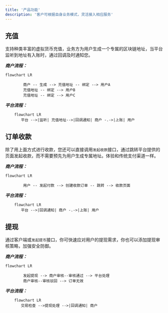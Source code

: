 ```yaml
---
title: '产品功能'
description: '客户可根据自身业务模式，灵活接入相应服务'
---
```


## 充值
支持种类丰富的虚拟货币充值，业务方为用户生成一个专属的区块链地址，当平台监听到地址有入账时，通过回调及时通知您。

_**商户流程：**_


```mermaid
flowchart LR

        商户 -- 生成 --> 充值地址 -- 绑定 --> 用户A
        充值地址 -- 绑定 --> 用户B
        充值地址 -- 绑定 --> 用户C
```

_**平台流程：**_

```mermaid
    flowchart LR
       平台 -->|监听| 充值地址-->|回调通知| 商户 -.->|上账| 用户

```



## 订单收款
除了用上面方式进行收款，您还可以直接调用`发起收款`接口，通过跳转平台提供的页面发起收款，而不需要预先为用户生成专属地址。体验和传统支付渠道一样。

_**商户流程：**_
```mermaid
flowchart LR

        用户 -- 发起付款 --> 创建收款订单 -- 跳转 --> 收款页面

```

_**平台流程：**_

```mermaid
    flowchart LR
       平台 -->|回调通知| 商户 -.->|上账| 用户
```


## 提现
通过客户端或`发起提币`接口，你可快速应对用户的提现需求，你也可以添加提现审核策略，加强安全防御。

_**商户流程：**_
```mermaid
flowchart LR

        发起提现 --> 商户审核--审核通过 --> 平台处理
        商户审核--审核驳回 --> 订单无效
```

_**平台流程：**_
```mermaid
    flowchart LR
       交易检查 -->提现处理 -->|回调通知| 商户

```

